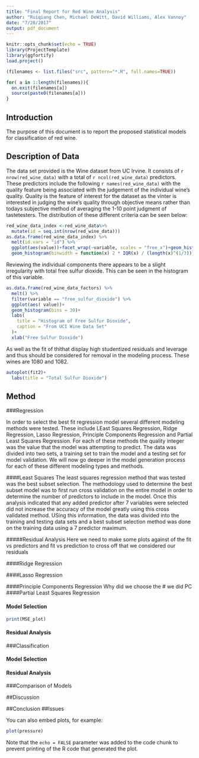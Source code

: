 ```yaml
---
title: "Final Report for Red Wine Analysis"
author: "Ruiqiang Chen, Michael DeWitt, David Williams, Alex Vannoy"
date: "7/28/2017"
output: pdf_document
---
```


```r
knitr::opts_chunk$set(echo = TRUE)
library(ProjectTemplate)
library(ggfortify)
load.project()

(filenames <- list.files("src", pattern="*.R", full.names=TRUE))

for( a in 1:length(filenames)){
  on.exit(filenames[a])
  source(paste0(filenames[a]))
}
```

## Introduction

The purpose of this document is to report the proposed statistical models for classification of red wine. 

## Description of Data
The data set provided is the Wine dataset from UC Irvine. It consists of `r nrow(red_wine_data) ` with a total of `r ncol(red_wine_data) ` predictors. These predictors include the following `r names(red_wine_data)` with the quality feature being associated with the judgement of the individual wine's quality. Quality is the feature of interest for the dataset as the vinter is interested in judging the wine's quality through objective means rather than todays subjective method of averaging the 1-10 point judgment of tastetesters. The distribution of these different criteria can be seen below:
```r
red_wine_data_index <-red_wine_data%>% 
  mutate(id = seq.int(nrow(red_wine_data)))
as.data.frame(red_wine_data_index) %>% 
  melt(id.vars = "id") %>% 
  ggplot(aes(value))+facet_wrap(~variable, scales = "free_x")+geom_histogram()+
  geom_histogram(binwidth = function(x) 2 * IQR(x) / (length(x)^(1/3)))
```


Reviewing the individual components there appears to be a slight irregularity with total free sulfur dioxide. This can be seen in the histogram of this variable.
```r
as.data.frame(red_wine_data_factors) %>% 
  melt() %>%
  filter(variable == "free_sulfur_dioxide") %>% 
  ggplot(aes( value))+
  geom_histogram(bins = 30)+
  labs(
    title = "Histogram of Free Sulfur Dioxide",
    caption = "From UCI Wine Data Set"
  )+
  xlab("Free Sulfur Dioxide")
```
As well as the fit of thithat display high studentized residuals and leverage and thus should be considered for removal in the modeling process. These wines are 1080 and 1082.
```r
autoplot(fit2)+
  labs(title = "Total Sulfur Dioxide")
```


## Method

###Regression

In order to select the best fit regression model several different modeling methods were tested. These include LEast Squares Regression, Ridge Regression, Lasso Regression, Principle Components Regression and Partial Least Squares Regression. For each of these methods the quality integer was the value that the model was attempting to predict. The data was divided into two sets, a training set to train the model and a testing set for model validation. We will now go deeper in the model generation process for each of these different modeling types and methods.

####Least Squares
The least squares regression method that was tested was the best subset selection. The methodology used to determine the best subset model was to first run cross validation on the entire model in order to determine the number of predictors to include in the model. Once this analysis indicated that any added predictor after 7 variables were selected did not increase the accuracy of the model greatly using this cross validated method.  USing this information, the data was divided into the training and testing data sets and a best subset selection method was done on the training data using a 7 predictor maximum.  

#####Residual Analysis
Here we need to make some plots against of the fit vs predictors and fit vs prediction to cross off that we considered our residuals

####Ridge Regression

####Lasso Regression

####Principle Components Regression
Why did we choose the # we did PC
####Partial Least Squares Regression

#### Model Selection
```r
print(MSE_plot)
```


#### Residual Analysis

###Classification

#### Model Selection

#### Residual Analysis

###Comparison of Models

##Discussion

##Conclusion
##Issues

You can also embed plots, for example:

```r
plot(pressure)
```

Note that the `echo = FALSE` parameter was added to the code chunk to prevent printing of the R code that generated the plot.
